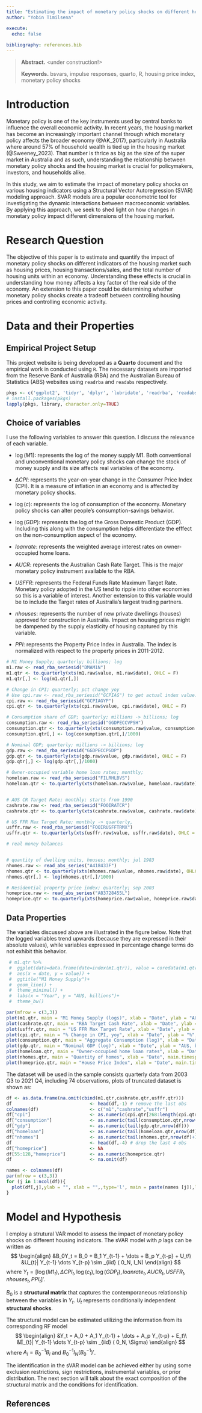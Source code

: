 ```yaml
---
title: "Estimating the impact of monetary policy shocks on different housing indicators: An SVAR Approach"
author: "Yobin Timilsena"

execute:
  echo: false
  
bibliography: references.bib
---
```


> **Abstract.**  <under construction!> 
>
> **Keywords.** bsvars, impulse responses, quarto, R, housing price index, monetary policy shocks


# Introduction
Monetary policy is one of the key instruments used by central banks to influence the overall economic activity. In recent years, the housing market has become an increasingly important channel through which monetary policy affects the broader economy (@AK_2017), particularly in Australia where around 57% of household wealth is tied up in the housing market (@Sweeney_2023). That number is thrice as big as the size of the super market in Australia and as such, understanding the relationship between monetary policy shocks and the housing market is crucial for policymakers, investors, and households alike.

In this study, we aim to estimate the impact of monetary policy shocks on various housing indicators using a Structural Vector Autoregression (SVAR) modeling approach. SVAR models are a popular econometric tool for investigating the dynamic interactions between macroeconomic variables. By applying this approach, we seek to shed light on how changes in monetary policy impact different dimensions of the housing market.

# Research Question
The objective of this paper is to estimate and quantify the impact of monetary policy shocks on different indicators of the housing market such as housing prices, housing transactions/sales, and the total number of housing units within an economy. Understanding these effects is crucial in understanding how money affects a key factor of the real side of the economy. An extension to this paper could be determining whether monetary policy shocks create a tradeoff between controlling housing prices and controlling economic activity.

# Data and their Properties
## Empirical Project Setup
This project website is being developed as a **Quarto** document and the empirical work in conducted using `R`. The necessary datasets are imported from the Reserve Bank of Australia (RBA) and the Australian Bureau of Statistics (ABS) websites using `readrba` and `readabs` respectively.

```r
pkgs <- c('ggplot2', 'tidyr', 'dplyr', 'lubridate', 'readrba', 'readabs', 'tidyverse', "xts", "plotly")
# install.packages(pkgs)
lapply(pkgs, library, character.only=TRUE)
```


## Choice of variables
I use the following variables to answer this question. I discuss the relevance of each variable.

- $\log(M1)$: represents the log of the money supply M1. Both conventional and unconventional monetary policy shocks can change the stock of money supply and its size affects real variables of the economy.

- $\Delta CPI$: represents the year-on-year change in the Consumer Price Index (CPI). It is a measure of inflation in an economy and is affected by monetary policy shocks.

- $\log(c)$: represents the log of consumption of the economy. Monetary policy shocks can alter people's consumption-savings behavior.

- $\log(GDP)$: represents the log of the Gross Domestic Product (GDP). Including this along with the consumption helps differentiate the efffect on the non-consumption aspect of the economy.

- $loanrate$: represents the weighted average interest rates on owner-occupied home loans. 

- $AUCR$: represents the Australian Cash Rate Target. This is the major monetary policy instrument available to the RBA.

- $USFFR$: represents the Federal Funds Rate Maximum Target Rate. Monetary policy adopted in the US tend to ripple into other economies so this is a variable of interest. Another extension to this variable would be to include the Target rates of Australia's largest trading partners.

- $nhouses$: represents the number of new private dwellings (houses) approved for construction in Australia. Impact on housing prices might be dampened by the supply elasticity of housing captured by this variable.

- $PPI$: represents the Property Price Index in Australia. The index is normalized with respect to the property prices in 2011-2012.


```r

# M1 Money Supply; quarterly; billions; log
m1.raw <- read_rba_seriesid("DMAM1N")
m1.qtr <- to.quarterly(xts(m1.raw$value, m1.raw$date), OHLC = F)
m1.qtr[,] <- log(m1.qtr[,])

# Change in CPI; quarterly; pct change yoy
# Use cpi.raw <- read_rba_seriesid("GCPIAG") to get actual index value.
cpi.raw <- read_rba_seriesid("GCPIAGYP")
cpi.qtr <- to.quarterly(xts(cpi.raw$value, cpi.raw$date), OHLC = F)

# Consumption share of GDP; quarterly; millions -> billions; log
consumption.raw <- read_rba_seriesid("GGDPECCVPSH")
consumption.qtr <- to.quarterly(xts(consumption.raw$value, consumption.raw$date), OHLC = F)
consumption.qtr[,] <- log(consumption.qtr[,]/1000)

# Nominal GDP; quarterly; millions -> billions; log
gdp.raw <- read_rba_seriesid("GGDPECCPGDP")
gdp.qtr <- to.quarterly(xts(gdp.raw$value, gdp.raw$date), OHLC = F)
gdp.qtr[,] <- log(gdp.qtr[,]/1000)

# Owner-occupied variable home loan rates; monthly; 
homeloan.raw <- read_rba_seriesid("FILRHLBVS")
homeloan.qtr <- to.quarterly(xts(homeloan.raw$value, homeloan.raw$date), OHLC = F)


# AUS CR Target Rate; monthly; starts from 1990
cashrate.raw <- read_rba_seriesid("FOOIRATCR")
cashrate.qtr <- to.quarterly(xts(cashrate.raw$value, cashrate.raw$date), OHLC = F)

# US FFR Max Target Rate; monthly -> quarterly,
usffr.raw <- read_rba_seriesid("FOOIRUSFFTRMX")
usffr.qtr <- to.quarterly(xts(usffr.raw$value, usffr.raw$date), OHLC = F)

# real money balances


# quantity of dwelling units, houses; monthly; jul 1983
nhomes.raw <- read_abs_series("A418433F")
nhomes.qtr <- to.quarterly(xts(nhomes.raw$value, nhomes.raw$date), OHLC = F)
nhomes.qtr[,] <- log(nhomes.qtr[,]/1000)

# Residential property price index; quarterly; sep 2003
homeprice.raw <- read_abs_series("A83728455L")
homeprice.qtr <- to.quarterly(xts(homeprice.raw$value, homeprice.raw$date), OHLC = F)
```


## Data Properties
The variables discussed above are illustrated in the figure below. Note that the logged variables trend upwards (because they are expressed in their absolute values), while variables expressed in percentage change terms do not exhibit this behavior.
```r
 # m1.qtr %>%
 #  ggplot(data=data.frame(date=index(m1.qtr)), value = coredata(m1.qtr$value)+
 #  aes(x = date, y = value)) +
 #  ggtitle("M1 Money Supply")+
 #  geom_line() +
 #  theme_minimal() +
 #  labs(x = "Year", y = "AU$, billions")+
 #  theme_bw()

par(mfrow = c(3,3))
plot(m1.qtr, main = "M1 Money Supply (logs)", xlab = "Date", ylab = "AU$, log billions", main.timespan = F)
plot(cashrate.qtr, main = "RBA Target Cash Rate", xlab = "Date", ylab = "%", main.timespan = F)
plot(usffr.qtr, main = "US FFR Max Target Rate", xlab = "Date", ylab = "%", main.timespan = F)
plot(cpi.qtr, main = "% Change in CPI, yoy", xlab = "Date", ylab = "%", main.timespan = F)
plot(consumption.qtr, main = "Aggregate Consumption (log)", xlab = "Date", ylab = "AU$, billions", main.timespan = F)
plot(gdp.qtr, main = "Nominal GDP (log)", xlab = "Date", ylab = "AU$, billions", main.timespan = F)
plot(homeloan.qtr, main = "Owner-occupied home loan rates", xlab = "Date", ylab = "%", main.timespan = F)
plot(nhomes.qtr, main = "Quantity of homes", xlab = "Date", main.timespan = F)
plot(homeprice.qtr, main = "House Price Index", xlab = "Date", main.timespan = F)


```

The dataset will be used in the sample consists quarterly data from 2003 Q3 to 2021 Q4, including 74 observations, plots of truncated dataset is shown as: 
```r
df <- as.data.frame(na.omit(cbind(m1.qtr,cashrate.qtr,usffr.qtr)))
df                             <- head(df,-1) # remove the last obs 
colnames(df)                   <- c("m1","cashrate","usffr")
df["cpi"]                      <- as.numeric(cpi.qtr[268:length(cpi.qtr)])                 
df["consumption"]              <- as.numeric(tail(consumption.qtr,nrow(df)))
df["gdp"]                      <- as.numeric(tail(gdp.qtr,nrow(df)))
df["homeloan"]                 <- as.numeric(tail(homeloan.qtr,nrow(df)+1))[-133]
df["nhomes"]                   <- as.numeric(tail(nhomes.qtr,nrow(df)+1))[-133]
df                             <- head(df,-4) # drop the last 4 obs 
df["homeprice"]                <- NA 
df[55:128,"homeprice"]         <- as.numeric(homeprice.qtr)
df                             <- na.omit(df)
```

```r
names <- colnames(df)
par(mfrow = c(3,3))
for (j in 1:ncol(df)){
  plot(df[,j],ylab = "", xlab = "",,type='l', main = paste(names [j]),lwd = 2.5)
}

```


# Model and Hypothesis
I employ a strutural VAR model to assess the impact of monetary policy shocks on different housing indicators. The sVAR model with $p$ lags can be written as
$$
\begin{align}
&B_0Y_t = B_0 + B_1 Y_{t-1} + \dots + B_p Y_{t-p} + U_t\\
&U_{t}| Y_{t-1} \dots Y_{t-p} \sim _{iid} ( 0_N, I_N)
\end{align}
$$ 
where $Y_t = [\log(M1_t), \Delta CPI_t, \log(c_t), \log(GDP_t), loanrate_t, AUCR_t, USFFR_t, nhouses_t, PPI_t]'$.

$B_0$ is a **structural matrix ** that captures the contemporaneous relationship between the variables in $Y_t$. $U_t$ represents conditionally independent **structural shocks**.

The structural model can be estimated utilizing the information from its corresponding RF model
$$
\begin{align}
&Y_t = A_0 + A_1 Y_{t-1} + \dots + A_p Y_{t-p} + E_t\\
&E_{t}| Y_{t-1} \dots Y_{t-p} \sim _{iid} ( 0_N, \Sigma)
\end{align}
$$ 
where $A_i = B_0^{-1}B_i$ and $B_0^{-1}I_N  (B_0^{-1})'$.


The identification in the sVAR model can be achieved either by using some exclusion restrictions, sign restrictions, instrumental variables, or prior distribution. The next section will talk about the exact composition of the structural matrix and the conditions for identification. 


## References {.unnumbered}
